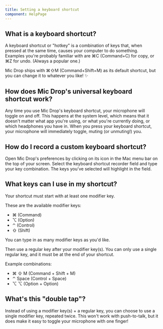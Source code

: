 ```yaml
---
title: Setting a keyboard shortcut
component: HelpPage
---
```



<Panel>

## What is a keyboard shortcut?

A keyboard shortcut or "hotkey" is a combination of keys that, when pressed at the same time, causes your computer to do something. Examples you're probably familiar with are ⌘C (Command+C) for copy, or ⌘Z for undo. (Always a popular one.)

Mic Drop ships with ⌘⇧M (Command+Shift+M) as its default shortcut, but you can change it to whatever you like! ✨

## How does Mic Drop's universal keyboard shortcut work?

Any time you use Mic Drop's keyboard shortcut, your microphone will toggle on and off. This happens at the system level, which means that it doesn't matter what app you're using, or what you're currently doing, or which headphones you have in. When you press your keyboard shortcut, your microphone will immediately toggle, muting (or unmuting!) you.

## How do I record a custom keyboard shortcut?

Open Mic Drop's preferences by clicking on its icon in the Mac menu bar on the top of your screen. Select the keyboard shortcut recorder field and type your key combination. The keys you've selected will highlight in the field.

<!-- TODO: Add a video here -->

## What keys can I use in my shortcut?

Your shortcut must start with at least one modifier key.

These are the available modifier keys:
- ⌘ (Command)
- ⌥ (Option)
- ⌃ (Control)
- ⇧ (Shift)

You can type in as many modifier keys as you'd like.

Then use a regular key after your modifier key(s). You can only use a single regular key, and it must be at the end of your shortcut.

Example combinations:
- ⌘ ⇧ M (Command + Shift + M)
- ⌃ Space (Control + Space)
- ⌥ ⌥ (Option + Option)

## What's this "double tap"?

Instead of using a modifier key(s) + a regular key, you can choose to use a single modifier key, repeated twice. This won't work with push-to-talk, but it does make it easy to toggle your microphone with one finger!

</Panel>
